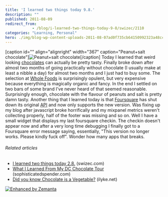 ```yaml
---
title: 'I learned two things today 9.8.'
description: ""
published: 2011-08-09
redirect_from: 
            - /blog/i-learned-two-things-today-9-8/swizec/2110
categories: "Learning, Personal"
hero: ./img/blog-wp-content-uploads-2011-08-07ad0f735cb64150992323a48cc29fbc_75.jpg
---
```


\[caption id="" align="alignright" width="367" caption="Peanut+salt chocolate"]![](./img/blog-wp-content-uploads-2011-08-07ad0f735cb64150992323a48cc29fbc_75.jpg "Peanut+salt chocolate")\[/caption] Today I learned that weird looking [chocolates](http://en.wikipedia.org/wiki/Chocolate "Chocolate") can actually be pretty tasty. Finally broke down after almost two months of going practically without chocolate (I usually make at least a nibble a day) for almost two months and I just had to buy some. The selection at [Whole Foods](http://en.wikipedia.org/wiki/Whole_Foods_Market) is surprisingly opulent, but very expensive because everything is magically organic and fancy. In the end I settled on two bars of some brand I've never heard of that seemed reasonable. Surprisingly enough, chocolate with the flavour of peanuts and salt is pretty damn tasty. Another thing that I learned today is that [Foursquare](http://www.foursquare.com/ "Foursquare") has shut down its original [API](http://en.wikipedia.org/wiki/Application_programming_interface "Application programming interface") and now only supports the new version. Was fixing up my blog after javascript broke horrifically and my mixpanel metrics weren't collecting properly, half of the footer was missing and so on. Well I have a small widget that displays my last foursquare checkin. The checkin doesn't appear now and after a very long time debugging I finally got to a Foursquare error message saying, essentially, "This version no longer works. Please kindly fuck off". Wonder how many apps that breaks.

###### Related articles

-   [I learned two things today 2.8.](http://swizec.com/blog/i-learned-two-things-today-2-8/swizec/2059) (swizec.com)
-   [What I Learned From My DC Chocolate Tour](http://sophisticatedspender.com/2011/08/08/what-i-learned-from-my-dc-chocolate-tour/) (sophisticatedspender.com)
-   [Did you know Chocolate is a Vegetable?](http://www.ilyke.net/view/2332) (ilyke.net)

[![Enhanced by Zemanta](http://img.zemanta.com/zemified_e.png?x-id=607e016a-df19-4035-8a21-1bcbbf598174)](http://www.zemanta.com/ "Enhanced by Zemanta")

